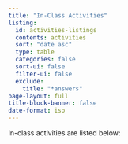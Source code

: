 ```yaml
---
title: "In-Class Activities"
listing:
  id: activities-listings
  contents: activities
  sort: "date asc"
  type: table
  categories: false
  sort-ui: false
  filter-ui: false
  exclude:
    title: "*answers"
page-layout: full
title-block-banner: false
date-format: iso
---
```


In-class activities are listed below: 

::: {#activities-listings}
:::
